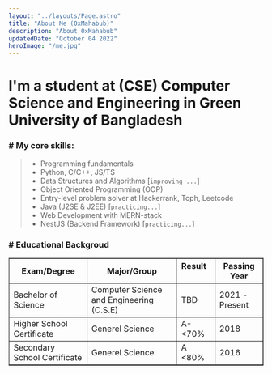 ```yaml
---
layout: "../layouts/Page.astro"
title: "About Me (0xMahabub)"
description: "About 0xMahabub"
updatedDate: "October 04 2022"
heroImage: "/me.jpg"
---
```


# I'm a student at (CSE) Computer Science and Engineering in Green University of Bangladesh

### \# My core skills:
> - Programming fundamentals
> - Python, C/C++, JS/TS
> - Data Structures and Algorithms [`improving ...`]
> - Object Oriented Programming (OOP)
> - Entry-level problem solver at Hackerrank, Toph, Leetcode
> - Java (J2SE & J2EE) [`practicing...`]
> - Web Development with MERN-stack
> - NestJS (Backend Framework) [`practicing...`] 

### \# Educational Backgroud

<div class="edu">
	<table border="1" class="edu__table">
    <tr>
        <th>Exam/Degree</th>
        <th>Major/Group</th>
        <th>Result &nbsp; &nbsp; &nbsp; &nbsp;</th>
        <th>Passing Year</th>
		</tr>	
		<tr>
			<td>Bachelor of Science</td>
			<td>Computer Science and Engineering (C.S.E)</td>
			<td>TBD</td>
			<td>2021 - Present</td>
		</tr>
		<tr>
			<td>Higher School Certificate</td>
			<td>Generel Science</td>
			<td>A- &lt;70%</td>
			<td>2018</td>
		</tr>
		<tr>
			<td>Secondary School Certificate</td>
			<td>Generel Science</td>
			<td>A &lt;80%</td>
			<td>2016</td>
		</tr>	
	</table>
</div>